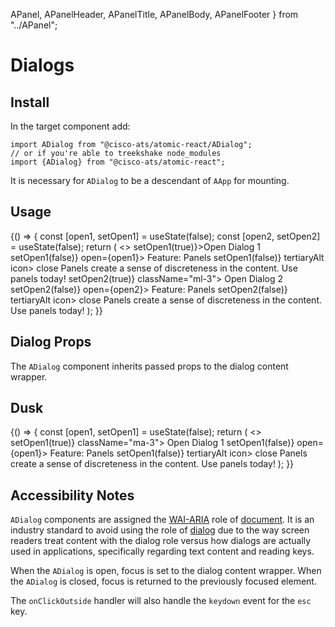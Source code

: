 

  APanel,
  APanelHeader,
  APanelTitle,
  APanelBody,
  APanelFooter
} from "../APanel";

<Meta title="Components/Dialogs" component={ADialog} />

# Dialogs

## Install

In the target component add:

```
import ADialog from "@cisco-ats/atomic-react/ADialog";
// or if you're able to treekshake node_modules
import {ADialog} from "@cisco-ats/atomic-react";
```

It is necessary for `ADialog` to be a descendant of `AApp` for mounting.

## Usage

<Preview>
  <Story name="usage-1">
    <AApp style={{minHeight: 500}}>
      <YourComponent>
        {() => {
          const [open1, setOpen1] = useState(false);
          const [open2, setOpen2] = useState(false);
          return (
            <>
              <AButton onClick={() => setOpen1(true)}>Open Dialog 1</AButton>
              <ADialog onClickOutside={() => setOpen1(false)} open={open1}>
                <APanel type="dialog">
                  <APanelHeader>
                    <APanelTitle>Feature: Panels</APanelTitle>
                    <AButton onClick={() => setOpen1(false)} tertiaryAlt icon>
                      <AIcon>close</AIcon>
                    </AButton>
                  </APanelHeader>
                  <APanelBody>
                    Panels create a sense of discreteness in the content.
                  </APanelBody>
                  <APanelFooter>Use panels today!</APanelFooter>
                </APanel>
              </ADialog>
              <AButton onClick={() => setOpen2(true)} className="ml-3">
                Open Dialog 2
              </AButton>
              <ADialog onClickOutside={() => setOpen2(false)} open={open2}>
                <APanel type="dialog">
                  <APanelHeader>
                    <APanelTitle>Feature: Panels</APanelTitle>
                    <AButton onClick={() => setOpen2(false)} tertiaryAlt icon>
                      <AIcon>close</AIcon>
                    </AButton>
                  </APanelHeader>
                  <APanelBody>
                    Panels create a sense of discreteness in the content.
                  </APanelBody>
                  <APanelFooter>Use panels today!</APanelFooter>
                </APanel>
              </ADialog>
            </>
          );
        }}
      </YourComponent>
    </AApp>
  </Story>
</Preview>

## Dialog Props

The `ADialog` component inherits passed props to the dialog content wrapper.

<Props of={ADialog} />

## Dusk

<Preview>
  <Story name="dusk-1">
    <AApp defaultTheme="dusk" style={{minHeight: 500}}>
      <YourComponent>
        {() => {
          const [open1, setOpen1] = useState(false);
          return (
            <>
              <AButton onClick={() => setOpen1(true)} className="ma-3">
                Open Dialog 1
              </AButton>
              <ADialog onClickOutside={() => setOpen1(false)} open={open1}>
                <APanel type="dialog">
                  <APanelHeader>
                    <APanelTitle>Feature: Panels</APanelTitle>
                    <AButton onClick={() => setOpen1(false)} tertiaryAlt icon>
                      <AIcon>close</AIcon>
                    </AButton>
                  </APanelHeader>
                  <APanelBody>
                    Panels create a sense of discreteness in the content.
                  </APanelBody>
                  <APanelFooter>Use panels today!</APanelFooter>
                </APanel>
              </ADialog>
            </>
          );
        }}
      </YourComponent>
    </AApp>
  </Story>
</Preview>

## Accessibility Notes

`ADialog` components are assigned the [WAI-ARIA](https://www.w3.org/WAI/standards-guidelines/aria/) role of [document](https://www.w3.org/TR/wai-aria/#document). It is an industry standard to avoid using the role of [dialog](https://www.w3.org/TR/wai-aria/#dialog) due to the way screen readers treat content with the dialog role versus how dialogs are actually used in applications, specifically regarding text content and reading keys.

When the `ADialog` is open, focus is set to the dialog content wrapper. When the `ADialog` is closed, focus is returned to the previously focused element.

The `onClickOutside` handler will also handle the `keydown` event for the `esc` key.
